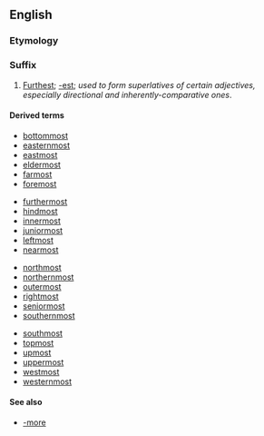 {{see|most}}
==English==

===Etymology===
{{etystub}}

===Suffix===
{{infl|en|suffix|head=-[[most]]|cat=suffixes|sort=most}}

# [[furthest|Furthest]]; [[-est]]; ''used to form superlatives of certain adjectives, especially directional and inherently-comparative ones''.

====Derived terms====
{{rel-top4|Derived terms}}
* [[bottommost]]
* [[easternmost]]
* [[eastmost]]
* [[eldermost]]
* [[farmost]]
* [[foremost]]
{{rel-mid4}}
* [[furthermost]]
* [[hindmost]]
* [[innermost]]
* [[juniormost]]
* [[leftmost]]
* [[nearmost]]
{{rel-mid4}}
* [[northmost]]
* [[northernmost]]
* [[outermost]]
* [[rightmost]]
* [[seniormost]]
* [[southernmost]]
{{rel-mid4}}
* [[southmost]]
* [[topmost]]
* [[upmost]]
* [[uppermost]]
* [[westmost]]
* [[westernmost]]
{{rel-bottom}}

====See also====
* [[-more]]